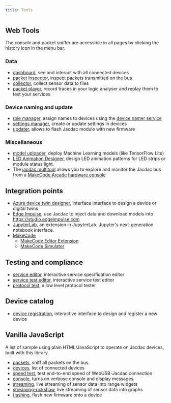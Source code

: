 ```yaml
---
title: Tools
---
```


## Web Tools

The console and packet sniffer are accessible in all pages by clicking the history icon in the menu bar.

### Data 

* [dashboard](/dashboard/), see and interact with all connected devices
* [packet inspector](/tools/packet-inspector/), inspect packets transmitted on the bus
* [collector](/tools/collector/), collect sensor data to files
* [packet player](/tools/player/), record traces in your logic analyser and replay them to test your services

### Device naming and update

* [role manager](/tools/role-manager/), assign names to devices using the [device namer service](/services/rolemanager/)
* [settings manager](/tools/settings-manager/), create or update settings in devices
* [updater](/tools/updater/), allows to flash Jacdac module with new firmware

### Miscellaneous

* [model uploader](/tools/model-uploader/), deploy Machine Learning models (like TensorFlow Lite)
* [LED Animation Designer](/tools/led-animation-designer/), design LED animation patterns for LED strips or module status light.
* The [jacdac multitool](https://github.com/microsoft/jacdac-multitool) allows you to explore and monitor the Jacdac bus from a [MakeCode Arcade](https://arcade.makecode.com) 
  [hardware console](https://arcade.makecode.com/hardware)

## Integration points

* [Azure device twin designer](/tools/azure-device-twin-designer/), interface interface to design a device or digital twins
* [Edge Impulse](/tools/edge-impulse/), use Jacdac to inject data and download models into https://studio.edgeimpulse.com
* [JupyterLab](/tools/jupyterlab/), an extension in JupyterLab, Jupyter's next-generation notebook interface.
* [MakeCode](/tools/makecode/)
  * [MakeCode Editor Extension](/tools/makecode-editor-extension/)
  * [MakeCode Simulator](/tools/makecode-sim/)

## Testing and compliance

* [service editor](/tools/service-editor/), interactive service specification editor
* [service test editor](/tools/service-test-editor/), interactive service test editor
* [protocol test](/tools/prototest/), a low level protocol tester

## Device catalog

* [device registration](/tools/device-registration/), interactive interface to design and register a new device

## Vanilla JavaScript

A list of sample using plain HTML/JavaScript to operate on Jacdac devices, built with this library.

* [packets](./js/packets), sniff all packets on the bus
* [devices](./js/devices), list of connected devices
* [speed test](./js/devices?speed=1), test end-to-end speed of WebUSB-Jacdac connection
* [console](./js/console), turns on verbose console and display messages
* [streaming](./js/streaming), live streaming of sensor data into range widgets
* [streaming-rickshaw](./js/streaming-rickshaw), live streaming of sensor data into graphs
* [flashing](./js/flashing), flash new firmware onto a device
